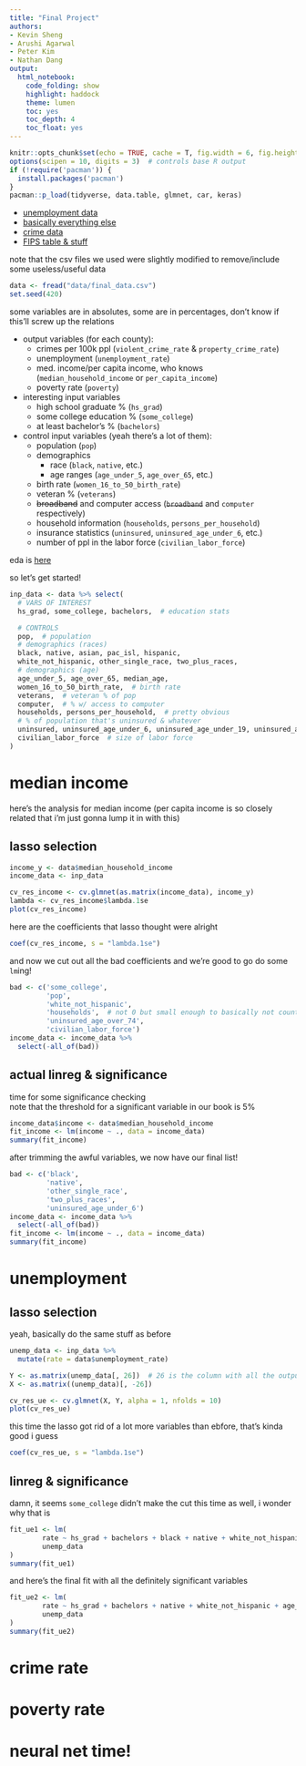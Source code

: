 ```yaml
---
title: "Final Project"
authors:
- Kevin Sheng
- Arushi Agarwal
- Peter Kim
- Nathan Dang
output:
  html_notebook:
    code_folding: show
    highlight: haddock
    theme: lumen
    toc: yes
    toc_depth: 4
    toc_float: yes
---
```


```r
knitr::opts_chunk$set(echo = TRUE, cache = T, fig.width = 6, fig.height = 3)
options(scipen = 10, digits = 3)  # controls base R output
if (!require('pacman')) {
  install.packages('pacman')
}
pacman::p_load(tidyverse, data.table, glmnet, car, keras)
```

* [unemployment data](https://www.bls.gov/lau/)
* [basically everything else](https://www.openintro.org/data/index.php?data=county_complete)
* [crime data](https://ucr.fbi.gov/crime-in-the-u.s/2017/crime-in-the-u.s.-2017)
* [FIPS table & stuff](https://github.com/kjhealy/fips-codes/blob/master/state_and_county_fips_master.csv)

note that the csv files we used were slightly modified to remove/include some useless/useful data

```r
data <- fread("data/final_data.csv")
set.seed(420)
```

some variables are in absolutes, some are in percentages, don't know if this'll screw up the relations

* output variables (for each county):
  * crimes per 100k ppl (`violent_crime_rate` & `property_crime_rate`)
  * unemployment (`unemployment_rate`)
  * med. income/per capita income, who knows (`median_household_income` or `per_capita_income`)
  * poverty rate (`poverty`)
* interesting input variables
  * high school graduate % (`hs_grad`)
  * some college education % (`some_college`)
  * at least bachelor's % (`bachelors`)
* control input variables (yeah there's a lot of them):
  * population (`pop`)
  * demographics
    * race (`black`, `native`, etc.)
    * age ranges (`age_under_5`, `age_over_65`, etc.)
  * birth rate (`women_16_to_50_birth_rate`)
  * veteran % (`veterans`)
  * ~~broadband~~ and computer access (~~`broadband`~~ and `computer` respectively)
  * household information (`households`, `persons_per_household`)
  * insurance statistics (`uninsured`, `uninsured_age_under_6`, etc.)
  * number of ppl in the labor force (`civilian_labor_force`)

eda is [here](eda.rmd)

so let's get started!

```r
inp_data <- data %>% select(
  # VARS OF INTEREST
  hs_grad, some_college, bachelors,  # education stats

  # CONTROLS
  pop,  # population
  # demographics (races)
  black, native, asian, pac_isl, hispanic,
  white_not_hispanic, other_single_race, two_plus_races,
  # demographics (age)
  age_under_5, age_over_65, median_age,
  women_16_to_50_birth_rate,  # birth rate
  veterans,  # veteran % of pop
  computer,  # % w/ access to computer
  households, persons_per_household,  # pretty obvious
  # % of population that's uninsured & whatever
  uninsured, uninsured_age_under_6, uninsured_age_under_19, uninsured_age_over_74,
  civilian_labor_force  # size of labor force
)
```

# median income

here's the analysis for median income (per capita income is so closely related that i'm just gonna lump it in with this)

## lasso selection

```r
income_y <- data$median_household_income
income_data <- inp_data

cv_res_income <- cv.glmnet(as.matrix(income_data), income_y)
lambda <- cv_res_income$lambda.1se
plot(cv_res_income)
```

here are the coefficients that lasso thought were alright
```r
coef(cv_res_income, s = "lambda.1se")
```

and now we cut out all the bad coefficients and we're good to go do some `lm`ing!
```r
bad <- c('some_college',
         'pop',
         'white_not_hispanic',
         'households',  # not 0 but small enough to basically not count
         'uninsured_age_over_74',
         'civilian_labor_force')
income_data <- income_data %>%
  select(-all_of(bad))
```

## actual linreg & significance

time for some significance checking \
note that the threshold for a significant variable in our book is 5%
```r
income_data$income <- data$median_household_income
fit_income <- lm(income ~ ., data = income_data)
summary(fit_income)
```

after trimming the awful variables, we now have our final list!
```r
bad <- c('black',
         'native',
         'other_single_race',
         'two_plus_races',
         'uninsured_age_under_6')
income_data <- income_data %>%
  select(-all_of(bad))
fit_income <- lm(income ~ ., data = income_data)
summary(fit_income)
```

# unemployment

## lasso selection

yeah, basically do the same stuff as before
```r
unemp_data <- inp_data %>%
  mutate(rate = data$unemployment_rate)

Y <- as.matrix(unemp_data[, 26])  # 26 is the column with all the outputs
X <- as.matrix((unemp_data)[, -26])

cv_res_ue <- cv.glmnet(X, Y, alpha = 1, nfolds = 10)
plot(cv_res_ue)
```

this time the lasso got rid of a lot more variables than ebfore, that's kinda good i guess
```r
coef(cv_res_ue, s = "lambda.1se")
```

## linreg & significance

damn, it seems `some_college` didn't make the cut this time as well, i wonder why that is
```r
fit_ue1 <- lm(
        rate ~ hs_grad + bachelors + black + native + white_not_hispanic + age_under_5 + women_16_to_50_birth_rate + veterans + computer + uninsured_age_under_19,
        unemp_data
)
summary(fit_ue1)
```

and here's the final fit with all the definitely significant variables
```r
fit_ue2 <- lm(
        rate ~ hs_grad + bachelors + native + white_not_hispanic + age_under_5 + women_16_to_50_birth_rate + veterans + computer + uninsured_age_under_19,
        unemp_data
)
summary(fit_ue2)
```

# crime rate

# poverty rate

# neural net time!

